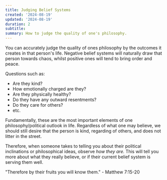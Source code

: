 ```yaml
---
title: Judging Belief Systems
created: '2024-08-19'
updated: '2024-08-19'
duration: 2
subtitle:
summary: How to judge the quality of one's philosophy.
---
```


You can accurately judge the quality of ones philosophy by the outcomes it creates in that person's life. Negative belief systems will naturally draw that person towards chaos, whilst positive ones will tend to bring order and peace.

Questions such as:
- Are they kind?
- How emotionally charged are they?
- Are they physically healthy?
- Do they have any outward resentments?
- Do they care for others?
- etc.

Fundamentally, these are the most important elements of one philosophy/political outlook in life. Regardless of what one may believe, we should still desire that the person is kind, regarding of others, and does not litter in the street.

Therefore, when someone takes to telling you about their political inclinations or philosophical ideas, observe *how they are.* This will tell you more about what they really believe, or if their current belief system is serving them well.

"Therefore by their fruits you will know them."  - Matthew 7:15-20